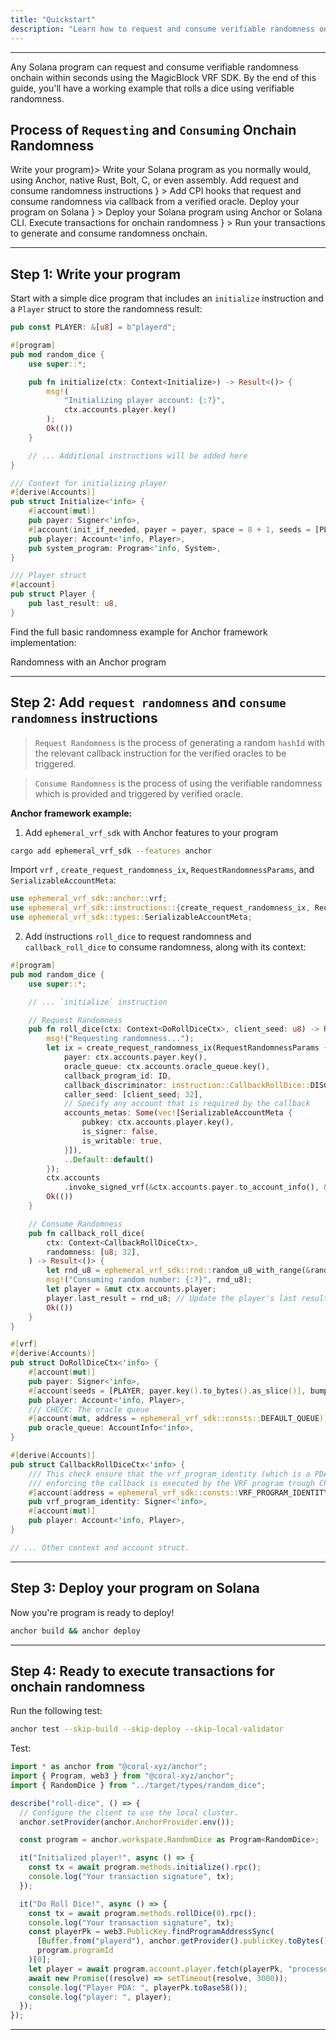 ```yaml
---
title: "Quickstart"
description: "Learn how to request and consume verifiable randomness onchain using the MagicBlock VRF SDK on Solana."
---
```



---

Any Solana program can request and consume verifiable randomness onchain within seconds using the MagicBlock VRF SDK. By the end of this guide, you'll have a working example that rolls a dice using verifiable randomness.

## Process of `Requesting` and `Consuming` Onchain Randomness

<Steps>
  <Step title={<a href="#step-1-write-your-program">Write your program</a>}>
    Write your Solana program as you normally would, using Anchor, native Rust,
    Bolt, C, or even assembly.
  </Step>
  <Step
    title={
      <a href="#step-2-add-request-and-consume-randomness">
        Add request and consume randomness instructions
      </a>
    }
  >
    Add CPI hooks that request and consume randomness via callback from a
    verified oracle.
  </Step>
  <Step
    title={
      <a href="#step-3-deploy-your-program">Deploy your program on Solana</a>
    }
  >
    Deploy your Solana program using Anchor or Solana CLI.
  </Step>
  <Step
    title={
      <a href="#step-4-execute-randomness-transactions">
        Execute transactions for onchain randomness
      </a>
    }
  >
    Run your transactions to generate and consume randomness onchain.
  </Step>
</Steps>

---

## Step 1: Write your program

Start with a simple dice program that includes an `initialize` instruction and a `Player` struct to store the randomness result:

```rust
pub const PLAYER: &[u8] = b"playerd";

#[program]
pub mod random_dice {
    use super::*;

    pub fn initialize(ctx: Context<Initialize>) -> Result<()> {
        msg!(
            "Initializing player account: {:?}",
            ctx.accounts.player.key()
        );
        Ok(())
    }

    // ... Additional instructions will be added here
}

/// Context for initializing player
#[derive(Accounts)]
pub struct Initialize<'info> {
    #[account(mut)]
    pub payer: Signer<'info>,
    #[account(init_if_needed, payer = payer, space = 8 + 1, seeds = [PLAYER, payer.key().to_bytes().as_slice()], bump)]
    pub player: Account<'info, Player>,
    pub system_program: Program<'info, System>,
}

/// Player struct
#[account]
pub struct Player {
    pub last_result: u8,
}
```

Find the full basic randomness example for Anchor framework implementation:

<CardGroup cols={2}>
  <Card
    title="Anchor Example"
    icon="anchor"
    href="https://github.com/magicblock-labs/magicblock-engine-examples/tree/main/roll-dice"
    iconType="duotone"
  >
    Randomness with an Anchor program
  </Card>
</CardGroup>

---

## Step 2: Add `request randomness` and `consume randomness` instructions

> `Request Randomness` is the process of generating a random `hashId` with the relevant callback instruction for the verified oracles to be triggered.

> `Consume Randomness` is the process of using the verifiable randomness which is provided and triggered by verified oracle.

**Anchor framework example:**

1. Add `ephemeral_vrf_sdk` with Anchor features to your program

```bash
cargo add ephemeral_vrf_sdk --features anchor
```

Import `vrf` , `create_request_randomness_ix`, `RequestRandomnessParams`, and `SerializableAccountMeta`:

```rust
use ephemeral_vrf_sdk::anchor::vrf;
use ephemeral_vrf_sdk::instructions::{create_request_randomness_ix, RequestRandomnessParams};
use ephemeral_vrf_sdk::types::SerializableAccountMeta;
```

2. Add instructions `roll_dice` to request randomness and `callback_roll_dice` to consume randomness, along with its context:

```rust
#[program]
pub mod random_dice {
    use super::*;

    // ... `initialize` instruction

    // Request Randomness
    pub fn roll_dice(ctx: Context<DoRollDiceCtx>, client_seed: u8) -> Result<()> {
        msg!("Requesting randomness...");
        let ix = create_request_randomness_ix(RequestRandomnessParams {
            payer: ctx.accounts.payer.key(),
            oracle_queue: ctx.accounts.oracle_queue.key(),
            callback_program_id: ID,
            callback_discriminator: instruction::CallbackRollDice::DISCRIMINATOR.to_vec(),
            caller_seed: [client_seed; 32],
            // Specify any account that is required by the callback
            accounts_metas: Some(vec![SerializableAccountMeta {
                pubkey: ctx.accounts.player.key(),
                is_signer: false,
                is_writable: true,
            }]),
            ..Default::default()
        });
        ctx.accounts
            .invoke_signed_vrf(&ctx.accounts.payer.to_account_info(), &ix)?;
        Ok(())
    }

    // Consume Randomness
    pub fn callback_roll_dice(
        ctx: Context<CallbackRollDiceCtx>,
        randomness: [u8; 32],
    ) -> Result<()> {
        let rnd_u8 = ephemeral_vrf_sdk::rnd::random_u8_with_range(&randomness, 1, 6);
        msg!("Consuming random number: {:?}", rnd_u8);
        let player = &mut ctx.accounts.player;
        player.last_result = rnd_u8; // Update the player's last result
        Ok(())
    }
}

#[vrf]
#[derive(Accounts)]
pub struct DoRollDiceCtx<'info> {
    #[account(mut)]
    pub payer: Signer<'info>,
    #[account(seeds = [PLAYER, payer.key().to_bytes().as_slice()], bump)]
    pub player: Account<'info, Player>,
    /// CHECK: The oracle queue
    #[account(mut, address = ephemeral_vrf_sdk::consts::DEFAULT_QUEUE)]
    pub oracle_queue: AccountInfo<'info>,
}

#[derive(Accounts)]
pub struct CallbackRollDiceCtx<'info> {
    /// This check ensure that the vrf_program_identity (which is a PDA) is a singer
    /// enforcing the callback is executed by the VRF program trough CPI
    #[account(address = ephemeral_vrf_sdk::consts::VRF_PROGRAM_IDENTITY)]
    pub vrf_program_identity: Signer<'info>,
    #[account(mut)]
    pub player: Account<'info, Player>,
}

// ... Other context and account struct.
```

---

## Step 3: Deploy your program on Solana

Now you're program is ready to deploy!

```bash
anchor build && anchor deploy
```

---

## Step 4: Ready to execute transactions for onchain randomness

Run the following test:

```bash
anchor test --skip-build --skip-deploy --skip-local-validator
```

Test:

```typescript
import * as anchor from "@coral-xyz/anchor";
import { Program, web3 } from "@coral-xyz/anchor";
import { RandomDice } from "../target/types/random_dice";

describe("roll-dice", () => {
  // Configure the client to use the local cluster.
  anchor.setProvider(anchor.AnchorProvider.env());

  const program = anchor.workspace.RandomDice as Program<RandomDice>;

  it("Initialized player!", async () => {
    const tx = await program.methods.initialize().rpc();
    console.log("Your transaction signature", tx);
  });

  it("Do Roll Dice!", async () => {
    const tx = await program.methods.rollDice(0).rpc();
    console.log("Your transaction signature", tx);
    const playerPk = web3.PublicKey.findProgramAddressSync(
      [Buffer.from("playerd"), anchor.getProvider().publicKey.toBytes()],
      program.programId
    )[0];
    let player = await program.account.player.fetch(playerPk, "processed");
    await new Promise((resolve) => setTimeout(resolve, 3000));
    console.log("Player PDA: ", playerPk.toBase58());
    console.log("player: ", player);
  });
});
```

---
